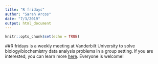```yaml
---
title: "R fridays"
author: "Sarah Arcos"
date: "7/3/2019"
output: html_document
---
```


```r
knitr::opts_chunk$set(echo = TRUE)
```

##R fridays is a weekly meeting at Vanderbilt University to solve biology/biochemistry data analysis problems in a group setting. If you are interested, you can learn more [here](http://r-fridays.rbind.io). Everyone is welcome! 